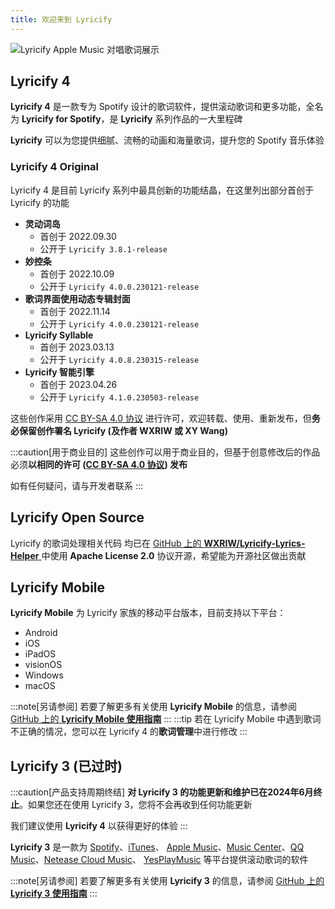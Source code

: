 ```yaml
---
title: 欢迎来到 Lyricify
---
```


![Lyricify Apple Music 对唱歌词展示](@assets/get-started/func-lyrics-am-duet.png)

## Lyricify 4

**Lyricify 4** 是一款专为 Spotify 设计的歌词软件，提供滚动歌词和更多功能，全名为 **Lyricify for Spotify**，是 **Lyricify** 系列作品的一大里程碑

**Lyricify** 可以为您提供细腻、流畅的动画和海量歌词，提升您的 Spotify 音乐体验

### Lyricify 4 Original

Lyricify 4 是目前 Lyricify 系列中最具创新的功能结晶，在这里列出部分首创于 Lyricify 的功能

- **灵动词岛**
  - 首创于 2022.09.30
  - 公开于 `Lyricify 3.8.1-release`
- **妙控条**
  - 首创于 2022.10.09
  - 公开于 `Lyricify 4.0.0.230121-release`
- **歌词界面使用动态专辑封面**
  - 首创于 2022.11.14
  - 公开于 `Lyricify 4.0.0.230121-release`
- **Lyricify Syllable**
  - 首创于 2023.03.13
  - 公开于 `Lyricify 4.0.8.230315-release`
- **Lyricify 智能引擎**
  - 首创于 2023.04.26
  - 公开于 `Lyricify 4.1.0.230503-release`

这些创作采用 [CC BY-SA 4.0 协议](https://creativecommons.org/licenses/by-sa/4.0/) 进行许可，欢迎转载、使用、重新发布，但**务必保留创作署名 Lyricify (及作者 WXRIW 或 XY Wang)**

:::caution[用于商业目的] 这些创作可以用于商业目的，但基于创意修改后的作品必须**以相同的许可 ([CC BY-SA 4.0 协议](https://creativecommons.org/licenses/by-sa/4.0/)) 发布**

如有任何疑问，请与开发者联系 :::

## Lyricify Open Source

Lyricify 的歌词处理相关代码 均已在 [GitHub 上的 **WXRIW/Lyricify-Lyrics-Helper** ](https://github.com/WXRIW/Lyricify-Lyrics-Helper) 中使用 **Apache License 2.0** 协议开源，希望能为开源社区做出贡献

## Lyricify Mobile

**Lyricify Mobile** 为 Lyricify 家族的移动平台版本，目前支持以下平台：

- Android
- iOS
- iPadOS
- visionOS
- Windows
- macOS

:::note[另请参阅] 若要了解更多有关使用 **Lyricify Mobile** 的信息，请参阅 [GitHub 上的 **Lyricify Mobile 使用指南**](https://github.com/WXRIW/Lyricify-App/blob/main/docs/Lyricify%20Mobile/README.md) ::: :::tip 若在 Lyricify Mobile 中遇到歌词不正确的情况，您可以在 Lyricify 4 的**歌词管理**中进行修改 :::

## Lyricify 3 (已过时)

:::caution[产品支持周期终结] **对 Lyricify 3 的功能更新和维护已在2024年6月终止**。如果您还在使用 Lyricify 3，您将不会再收到任何功能更新

我们建议使用 **Lyricify 4** 以获得更好的体验 :::

**Lyricify 3** 是一款为 [Spotify](https://www.spotify.com)、[iTunes](https://www.apple.com/itunes/)、 [Apple Music](https://music.apple.com/)、[Music Center](https://www.sony.com/electronics/support/articles/MC4PC020001)、[QQ Music](https://y.qq.com)、[Netease Cloud Music](https://music.163.com)、 [YesPlayMusic](https://github.com/qier222/YesPlayMusic) 等平台提供滚动歌词的软件

:::note[另请参阅] 若要了解更多有关使用 **Lyricify 3** 的信息，请参阅 [GitHub 上的 **Lyricify 3 使用指南**](https://github.com/WXRIW/Lyricify-App/blob/main/docs/Lyricify%203/README.md) :::
